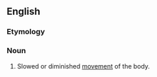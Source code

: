 ==English==

===Etymology===
{{prefix|en|hypo|kinesia}}

===Noun===
{{en-noun|-}}

# {{lb|en|pathology}} Slowed or diminished [[movement]] of the body.